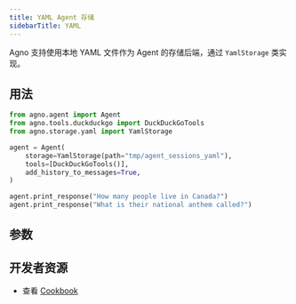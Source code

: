 ```yaml
---
title: YAML Agent 存储
sidebarTitle: YAML
---
```


Agno 支持使用本地 YAML 文件作为 Agent 的存储后端，通过 `YamlStorage` 类实现。

## 用法

```python yaml_storage_for_agent.py
from agno.agent import Agent
from agno.tools.duckduckgo import DuckDuckGoTools
from agno.storage.yaml import YamlStorage

agent = Agent(
    storage=YamlStorage(path="tmp/agent_sessions_yaml"),
    tools=[DuckDuckGoTools()],
    add_history_to_messages=True,
)

agent.print_response("How many people live in Canada?")
agent.print_response("What is their national anthem called?")
```

## 参数

<Snippet file="storage-yaml-params.mdx" />

## 开发者资源

- 查看 [Cookbook](https://github.com/agno-agi/agno/blob/main/cookbook/storage/yaml_storage/yaml_storage_for_agent.py)